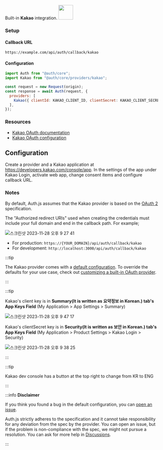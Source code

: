 <div
  style={{
    backgroundColor: "#000",
    display: "flex",
    justifyContent: "space-between",
    color: "#fff",
    padding: 16,
  }}
>
  <span>
    Built-in <b>Kakao</b> integration.
  </span>
  <a href="https://www.kakaocorp.com/page/">
    <img
      style={{ display: "block" }}
      src="/img/providers/kakao.svg"
      height="48"
      width="48"
    />
  </a>
</div>

### Setup

#### Callback URL

```
https://example.com/api/auth/callback/kakao
```

#### Configuration

```js
import Auth from "@auth/core";
import Kakao from "@auth/core/providers/kakao";

const request = new Request(origin);
const response = await Auth(request, {
  providers: [
    Kakao({ clientId: KAKAO_CLIENT_ID, clientSecret: KAKAO_CLIENT_SECRET }),
  ],
});
```

### Resources

- [Kakao OAuth documentation](https://developers.kakao.com/product/kakaoLogin)
- [Kakao OAuth configuration](https://developers.kakao.com/docs/latest/en/kakaologin/common)

## Configuration

Create a provider and a Kakao application at https://developers.kakao.com/console/app. In the settings of the app under Kakao Login, activate web app, change consent items and configure callback URL.

### Notes

By default, Auth.js assumes that the Kakao provider is
based on the [OAuth 2](https://www.rfc-editor.org/rfc/rfc6749.html) specification.

The "Authorized redirect URIs" used when creating the credentials must include your full domain and end in the callback path. For example;

![스크린샷 2023-11-28 오후 9 27 41](https://github.com/nextauthjs/next-auth/assets/66895208/7d4c2df6-45a6-4937-bb10-4b47c987bff4)

- For production: `https://{YOUR_DOMAIN}/api/auth/callback/kakao`
- For development: `http://localhost:3000/api/auth/callback/kakao`

:::tip

The Kakao provider comes with a [default configuration](https://github.com/nextauthjs/next-auth/blob/main/packages/core/src/providers/kakao.ts).
To override the defaults for your use case, check out [customizing a built-in OAuth provider](https://authjs.dev/guides/providers/custom-provider#override-default-options).

:::

:::tip

Kakao's client key is in **Summary(It is written as 요약정보 in Korean.) tab's App Keys Field**
(My Application > App Settings > Summary)

![스크린샷 2023-11-28 오후 9 47 17](https://github.com/nextauthjs/next-auth/assets/66895208/a87e5705-26b9-4f83-99d7-6df097a3632c)

Kakao's clientSecret key is in **Security(It is written as 보안 in Korean.) tab's App Keys Field**
(My Application > Product Settings > Kakao Login > Security)

![스크린샷 2023-11-28 오후 9 38 25](https://github.com/nextauthjs/next-auth/assets/66895208/6a763921-4f70-40f4-a3e1-9abc78276d45)

:::

:::tip

Kakao dev console has a button at the top right to change from KR to ENG

:::

:::info **Disclaimer**

If you think you found a bug in the default configuration, you can [open an issue](https://authjs.dev/new/provider-issue).

Auth.js strictly adheres to the specification and it cannot take responsibility for any deviation from
the spec by the provider. You can open an issue, but if the problem is non-compliance with the spec,
we might not pursue a resolution. You can ask for more help in [Discussions](https://authjs.dev/new/github-discussions).

:::
